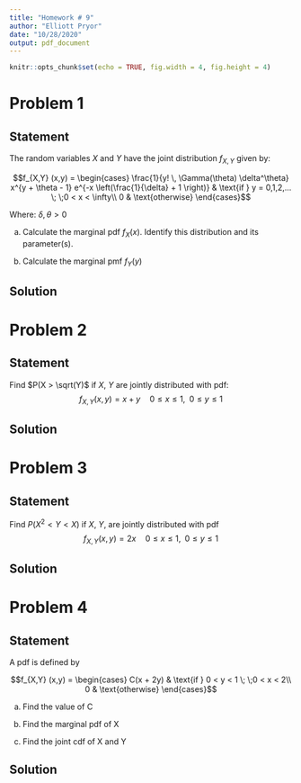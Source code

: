 ```yaml
---
title: "Homework # 9"
author: "Elliott Pryor"
date: "10/28/2020"
output: pdf_document
---
```


```r
knitr::opts_chunk$set(echo = TRUE, fig.width = 4, fig.height = 4)
```

\renewcommand{\sp}{\; \;}
\newcommand*\Eval[3]{\left.#1\right\rvert_{#2}^{#3}}

# Problem 1
## Statement

The random variables $X$ and $Y$ have the joint distribution $f_{X, Y}$ given by:

$$f_{X,Y} (x,y) = \begin{cases}
\frac{1}{y! \, \Gamma(\theta) \delta^\theta} x^{y + \theta - 1} e^{-x \left(\frac{1}{\delta} + 1 \right)} & \text{if } y = 0,1,2,... \sp 0 < x < \infty\\
0 & \text{otherwise}
\end{cases}$$

Where: $\delta, \theta > 0$

a. Calculate the marginal pdf $f_X(x)$. Identify this distribution and its parameter(s).

b. Calculate the marginal pmf $f_Y(y)$

\hrule
## Solution






# Problem 2
## Statement

Find $P(X > \sqrt(Y)$ if $X$, $Y$ are jointly distributed with pdf:
$$f_{X,Y}(x,y) = x+y \quad 0\leq x \leq 1 , \sp 0 \leq y \leq 1$$

\hrule
## Solution




# Problem 3
## Statement

Find $P(X^2 < Y < X)$ if $X$, $Y$, are jointly distributed with pdf 
$$f_{X,Y}(x,y) = 2x \quad 0\leq x \leq 1 , \sp 0 \leq y \leq 1$$

\hrule
## Solution








# Problem 4
## Statement

A pdf is defined by

$$f_{X,Y} (x,y) = \begin{cases}
C(x + 2y) & \text{if } 0 < y < 1 \sp 0 < x < 2\\
0 & \text{otherwise}
\end{cases}$$

a. Find the value of C

b. Find the marginal pdf of X

c. Find the joint cdf of X and Y

\hrule
## Solution


